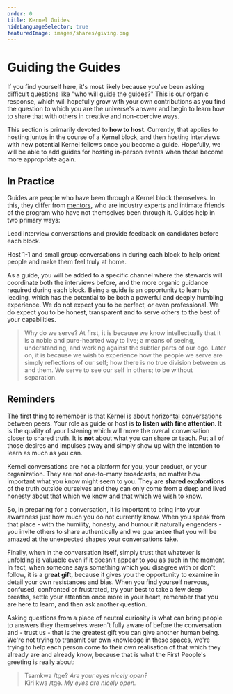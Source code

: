 ```yaml
---
order: 0
title: Kernel Guides
hideLanguageSelector: true
featuredImage: images/shares/giving.png
---
```


# Guiding the Guides

If you find yourself here, it's most likely because you've been asking difficult questions like "who will guide the guides?" This is our organic response, which will hopefully grow with your own contributions as you find the question to which you are the universe's answer and begin to learn how to share that with others in creative and non-coercive ways.

This section is primarily devoted to **how to host**. Currently, that applies to hosting juntos in the course of a Kernel block, and then hosting interviews with new potential Kernel fellows once you become a guide. Hopefully, we will be able to add guides for hosting in-person events when those become more appropriate again.

## In Practice

Guides are people who have been through a Kernel block themselves. In this, they differ from [mentors](/guiding/mentors), who are industry experts and intimate friends of the program who have not themselves been through it. Guides help in two primary ways:

<Process>

Lead interview conversations and provide feedback on candidates before each block.

Host 1-1 and small group conversations in during each block to help orient people and make them feel truly at home.

</Process>

As a guide, you will be added to a specific channel where the stewards will coordinate both the interviews before, and the more organic guidance required during each block. Being a guide is an opportunity to learn by leading, which has the potential to be both a powerful and deeply humbling experience. We do not expect you to be perfect, or even professional. We do expect you to be honest, transparent and to serve others to the best of your capabilities.

> Why do we serve? At first, it is because we know intellectually that it is a noble and pure-hearted way to live; a means of seeing, understanding, and working against the subtler parts of our ego. Later on, it is because we wish to experience how the people we serve are simply reflections of our self; how there is no true division between us and them. We serve to see our self in others; to be without separation.

## Reminders

The first thing to remember is that Kernel is about [horizontal conversations](/learn/module-0/conversation) between peers. Your role as guide or host is **to listen with fine attention**. It is the quality of your listening which will move the overall conversation closer to shared truth. It is **not** about what you can share or teach. Put all of those desires and impulses away and simply show up with the intention to learn as much as you can.

Kernel conversations are not a platform for you, your product, or your organization. They are not one-to-many broadcasts, no matter how important what you know might seem to you. They are **shared explorations** of the truth outside ourselves and they can only come from a deep and lived honesty about that which we know and that which we wish to know.

So, in preparing for a conversation, it is important to bring into your awareness just how much you do not currently know. When you speak from that place - with the humility, honesty, and humour it naturally engenders - you invite others to share authentically and we guarantee that you will be amazed at the unexpected shapes your conversations take.

Finally, when in the conversation itself, simply trust that whatever is unfolding is valuable even if it doesn't appear to you as such in the moment. In fact, when someone says something which you disagree with or don't follow, it is a **great gift**, because it gives you the opportunity to examine in detail your own resistances and bias. When you find yourself nervous, confused, confronted or frustrated, try your best to take a few deep breaths, settle your attention once more in your heart, remember that you are here to learn, and then ask another question. 

Asking questions from a place of neutral curiosity is what can bring people to answers they themselves weren't fully aware of before the conversation and - trust us - that is the greatest gift you can give another human being. We're not trying to transmit our own knowledge in these spaces, we're trying to help each person come to their own realisation of that which they already are and already know, because that is what the First People's greeting is really about:

> Tsamkwa /tge? _Are your eyes nicely open?_  
> Kiri kwa /tge. _My eyes are nicely open._